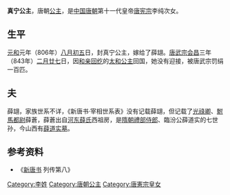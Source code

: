 {{Otheruses|subject=[[唐宪宗|唐宪宗]]之女'''真宁公主'''|other=[[朱温|朱温]]之女'''真宁公主'''|真宁公主 (后梁)}}
{{東亞女性歷史人物
| 名稱=真宁公主
| 身份=[[唐朝|唐朝]]公主
| 畫像=
| 說明=
| 姓=李
| 名=
| 封爵=[[公主|公主]]
| 位號=
| 封號=真宁公主
| 出生年=
| 婚年=
| 逝世年=
| 諡號=
| 墳墓=
| 父親=[[唐宪宗|唐宪宗]]李纯
| 夫=薛翃
|}}
'''真宁公主'''，唐朝[[公主|公主]]，是[[中国|中国]][[唐朝|唐朝]]第十一代皇帝[[唐宪宗|唐宪宗]]李纯次女。
== 生平 ==
[[元和_(唐朝)|元和]]元年（806年）[[八月初五|八月初五]]日，封真宁公主，嫁给了薛翃。[[唐武宗|唐武宗]][[会昌_(唐朝)|会昌]]三年（843年）[[二月廿七|二月廿七]]日，因[[和亲|和亲]][[回纥|回纥]]的[[太和公主_(唐憲宗)|太和公主]]回国，她没有迎接，被唐武宗罚绢一百匹。
== 夫 ==
薛翃，家族世系不详，《新唐书·宰相世系表》没有记载薛翃，但记载了[[光禄寺|光祿卿]]、[[驸马|駙馬都尉]]薛蒼，薛蒼出自[[河东薛氏|河东薛氏]]西祖房，是[[隋朝|隋朝]][[禮部侍郎|禮部侍郎]]、臨汾公薛道实的七世孙，今山西有[[薛道实墓|薛道实墓]]。
== 参考资料 ==
*《[[新唐书|新唐书]] 列传第八》
{{唐宪宗皇室}}
[[Category:李姓|Category:李姓]]
[[Category:唐朝公主|Category:唐朝公主]]
[[Category:唐憲宗皇女|Category:唐憲宗皇女]]
